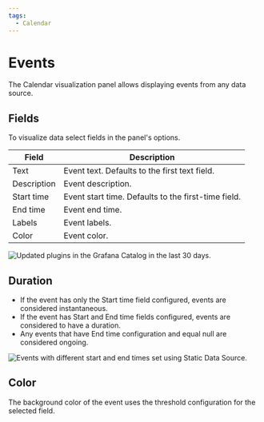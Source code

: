 ```yaml
---
tags:
  - Calendar
---
```



# Events

The Calendar visualization panel allows displaying events from any data source.

## Fields

To visualize data select fields in the panel's options.

| Field       | Description                                         |
| ----------- | --------------------------------------------------- |
| Text        | Event text. Defaults to the first text field.       |
| Description | Event description.                                  |
| Start time  | Event start time. Defaults to the first-time field. |
| End time    | Event end time.                                     |
| Labels      | Event labels.                                       |
| Color       | Event color.                                        |

<Image
  title="Updated plugins in the Grafana Catalog in the last 30 days."
  src="/img/plugins/volkovlabs-calendar-panel/events.png"
/>

## Duration

- If the event has only the Start time field configured, events are considered instantaneous.
- If the event has Start and End time fields configured, events are considered to have a duration.
- Any events that have End time configuration and equal null are considered ongoing.

<Image
  title="Events with different start and end times set using Static Data Source."
  src="/img/plugins/volkovlabs-calendar-panel/duration.png"
/>

## Color

The background color of the event uses the threshold configuration for the selected field.
